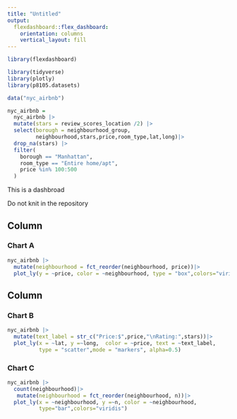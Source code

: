 ```yaml
---
title: "Untitled"
output: 
  flexdashboard::flex_dashboard:
    orientation: columns
    vertical_layout: fill
---
```


```r
library(flexdashboard)

library(tidyverse)
library(plotly)
library(p8105.datasets)

data("nyc_airbnb")

nyc_airbnb =
  nyc_airbnb |>
  mutate(stars = review_scores_location /2) |>
  select(borough = neighbourhood_group,
         neighbourhood,stars,price,room_type,lat,long)|>
  drop_na(stars) |>
  filter(
    borough == "Manhattan",
    room_type == "Entire home/apt",
    price %in% 100:500
  )
```

This is a dashbroad

Do not knit in the repository

Column {data-width=650}
-----------------------------------------------------------------------

### Chart A

```r

nyc_airbnb |>
  mutate(neighbourhood = fct_reorder(neighbourhood, price))|>
  plot_ly(y = ~price, color = ~neighbourhood, type = "box",colors="viridis")
```

Column {data-width=350}
-----------------------------------------------------------------------

### Chart B

```r
nyc_airbnb |>
  mutate(text_label = str_c("Price:$",price,"\nRating:",stars))|>
  plot_ly(x = ~lat, y =~long,  color = ~price, text = ~text_label,
          type = "scatter",mode = "markers", alpha=0.5)

```

### Chart C

```r
nyc_airbnb |>
  count(neighbourhood)|>
   mutate(neighbourhood = fct_reorder(neighbourhood, n))|>
  plot_ly(x = ~neighbourhood, y =~n, color = ~neighbourhood,
          type="bar",colors="viridis")
```

